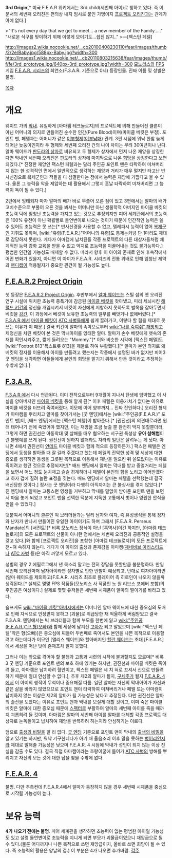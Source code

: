 '''3rd Origin'''[* 미국 F.E.A.R 위키에서는 3rd child(세번째 아이)로 칭하고 있다. 즉 이 문서의 세번째 오리진은 편의상 내지 임시로 붙인 가명이지 [[프로젝트 오리진]]과는 관계가 아예 없다.]

>"It's not every day that we get to meet... a new member of the Family....." "새로운 식구를 맞이하기 위해 이렇게 모이기도...쉽진 않지.."
>—[팩스턴 페텔]

http://images2.wikia.nocookie.net/__cb20100408230110/fear/images/thumb/2/2e/Baby.jpg/588px-Baby.jpg?width=300
http://images1.wikia.nocookie.net/__cb20110803215638/fear/images/thumb/f/fe/3rd_prototype.jpg/640px-3rd_prototype.jpg?width=300
[[모노리스]]의 [[FPS]] 게임 [[F.E.A.R. 시리즈]]의 최연소(F.3.A.R. 기준으로 0세) 등장인물. 진짜 이름 및 성별은 불명.

[[목차]]

= 개요 =
웨이드 가의 [[막내]]. 유일하게 [아마캠 테크놀로지]의 프로젝트에 의해 만들어진 클론이 아닌 어머니의 의지로 만들어진 순수한 인간(Pure Blood)이며(마이클 베킷은 부정). 포인트 맨, 페텔과는 어머니가 같은 [[이부형제]]([[이부남매]]) 관계. 3편 시점에 워낙 한참 늦게 태어난 늦둥이인지라 두 형제와 세번째 오리진 간의 나이 차이는 무려 30여년이나 난다. 알마 웨이드가 [[판도라의 상자]]로 비유되고 두 형제가 상자에서 먼저 나온 재앙을 상징한다면 막내인 세번째 오리진은 판도라의 상자에 마지막으로 나온 [[희망]]을 상징한다고 보면 되겠다.[* 진정한 재앙인 팩스턴 페텔과는 달리 주인공 포인트 맨은 타락하여 미쳐버리지 않는 한 성격적인 면에서 일반적으로 생각하는 재앙과 거리가 매우 멀지만 타고난 반사신경으로 복제군인과 적들을 다 섬멸한다는 점에서 능력은 재앙에 가깝다고 볼 수 있다. 물론 그 능력을 악을 제압하는 데 활용해서 그렇지 훗날 타락하여 미쳐버리면 그 능력이 독이 될 수 있다.]

2편에서 잉태되자 마자 알마의 배가 바로 부풀어 오른 점이 있고 3편에서는 알마의 배가 고치수준으로 부풀어 오른 것을 봐서는 어머니만 아닌 생물학적 아버지인 마이클 베킷의 초능력 덕에 엄청난 초능력을 가지고 있는 것으로 추정되지만 피어 세계관에서의 초능력은 100% 유전이 아닌 확률빨로 돌연변이로 나오는 것이기 때문에 인간적인 능력은 쓸 수 있어도 초능력은 못 쓰는[* 반사신경을 사용할 수 없고, 텔레파시 능력이 없어 [[복제군인]] 지휘도 못하며, [wiki:"유령(F.E.A.R.)"어머니의 유령]도 통제는커녕 단 1마리도 제대로 감당하지 못한다. 게다가 아마캠에 납치된들 각종 프로젝트의 다른 대상자들처럼 체계적인 능력 강화 교육을 받을 수 없고 억지로 초능력을 이끌어내는 것도 불가능하다.] 평범한 인간일 가능성도 배제할 수 없다. 따라서 향후 이 아이의 존재로 인해 후속작에서 어떤 변화가 있을지, 아니면 이 아이가 F.E.A.R. 시리즈의 전통 위배로 인해 엄청난 제약과 [[핸디캡]]이 적용될지가 중요한 관건이 될 가능성도 높다.
== [[F.E.A.R.2 Project Origin]] ==
첫 등장은 [[F.E.A.R.2 Project Origin]]. 후반부에서 [[알마 웨이드]]는 스틸 섬의 옛 오리진 연구 시설에 위치한 초능력 증폭기에 감금된 [[마이클 베킷]]을 찾아냈고, 미리 세뇌시킨 [[해럴드 키건]]의 정신을 개입시켜서 베킷이 자신에게 저항하지 못하도록 발목을 잡아두면서 베킷을 [[강간]], 이 과정에서 베킷이 보유한 초능력의 일부를 빼앗거나 없애버렸다.[* [[F.3.A.R.]]에서 [[마이클 베킷]]이 [[ATC 사병]]들에게 쉽게 끌려가고, 이렇다 할 힘을 제대로 못쓰는 이유가 이 때문.] 결국 키건이 알마의 속박으로부터 [[wiki:"나를 죽여줘" 해방되고]] 제정신을 차린 베킷이 본 것은 막내아이를 잉태한 알마. 알마가 손수 베킷에게 뱃속의 존재를 확인시켜주고, 짧게 들려오는 "Mommy."[* 이와 비슷한 시각에 [팩스턴 페텔]도 [wiki:"Foxtrot 813"폭스트롯 813]을 제물로 하여 부활했다.][* 알마가 본인 의지로 왜 베킷의 정자를 이용해서 아이를 만들려고 했는지는 작중에서 설명된 바가 없지만 피어3 굿 엔딩을 생각하면 아들들에게 본인의 희망을 맡기기 위해서 만든 것이라고 추정하는 수밖에 없다.]
== [[F.3.A.R.]] ==
[[F.3.A.R.]]에서 다시 언급된다. 이미 전작으로부터 9개월이 지나서 탄생에 임박했고 이 사실을 양아버지인 [[마이클 베킷]]을 통해 알게 된[* 이후 페텔은 이용가치가 없다는 이유로 마이클 베킷을 터뜨려 죽여버렸다. 이모에 이어 양부까지... 진짜 잔인하다.] 오리진 형제가 아마캠을 뿌리치고 알마를 찾아가서는 [굿 엔딩]에서는 [wiki:"주인공(F.E.A.R.)" 포인트 맨]이, [배드 엔딩]에서는 [팩스턴 페텔]이 받아준다.[* [권진선]의 의견대로라면 원래 태어나기 전에 죽었어야 했지만, 이는 재앙을 조금 늦출 뿐 완전히 막지 못할뿐더러, 그렇게 하면 권진선은 아동학대 및 살해를 매우 혐오하는 서구권 특성상 '''유아 살해범'''이란 불명예를 쓰게 된다. 권진선이 원하지 않더라도 차라리 일단은 살려두는 게 낫다. 아니면 4에서 권진선이 [[언데드]] 마이클 베킷과 함께 적으로 등장하든가.] 팩스턴 페텔은 엔딩에서 동생을 받아줄 때 잘 길러 주겠다고 했는데 페텔의 잔악한 성격 및 세상에 대한 증오를 생각하면 동생을 그릇된 목적으로 이용해서 재난을 일으킨 뒤 쓸모없다는 이유로 죽이려고 했던 것으로 추정되지만[* 배드 엔딩에서 알마는 막내를 받고 중얼거리는 페텔을 보면서 어느 정도 눈치채고 슬슬 경계하더니 페텔이 본인의 힘을 노리고 이어받겠다고 하자 겁에 질려 놀란 표정을 짓는다. 배드 엔딩에서 알마는 페텔을 선택했는데 결국 배신당한 것이다.] 정사는 굿 엔딩이라 다행히 아직까지는 큰 불상사를 겪지 않았다.[* 진 엔딩에서 알마는 고통스런 영생을 거부하고 막내를 말없이 받아준 포인트 맨을 보면서 마음 놓게 되었고 포인트 맨을 선택한 덕분에 지독한 고통에서 벗어나 영원한 안식을 얻을 수 있었다.]

덧붙여서 어머니의 클론인 빅 브라더들과는 달리 남자와 여자, 즉 유성생식을 통해 정자와 난자가 만나서 만들어진 유일한 아이이기도 하며 그래서 [F.E.A.R. Perseus Mandate]의 [서전트][* 비록 모노리스 정식이 아닌 [흑역사]이긴 하지만, [아마캠 테크놀로지]의 모든 프로젝트의 산물이 아니란 점에서는 세번째 오리진과 공통적인 설정을 갖고 있다.]와 함께 [프로젝트 오리진]을 포함한 [아마캠 테크놀로지]의 모든 프로젝트에 전~혀 속하지 않는다. 게다가 이 아이의 출생과 존재감을 아마캠([[제네비브 아리스티드]]나 [[ATC 사병]] 등)은 아직 까맣게 모르고 있다.

성별의 경우 2 에필로그에서 낸 목소리 말고는 전혀 장담을 못할만큼 불분명하다. 만일 세번째 오리진마저 남자아이라면 성차별로 인한 반발이 예상되고, 반대로 여자아이라면 (알마 웨이드를 제외하고)F.E.A.R. 시리즈 최초로 플레이어 측 히로인이 나오지 않을까 생각된다.[* 실제로 몇몇 FPS 작품들(모노리스 사 작품인 노 원 리브스 포에버 포함)의 주인공은 여성이다.] 실제로 몇몇 유저들은 세번째 시제품이 알마의 딸이기를 바라고 있다.

슬프게도 [[wiki:"마이클 베킷"아버지]]에게는 어머니인 알마 웨이드에 대한 증오심의 도매로 인해 자식으로 인정받지 못하고 [괴물]로 취급당한 채 억울하게 버림받았고 결국 F.3.A.R. 엔딩에서는 빅 브라더들과 함께 부모를 한번에 잃고 [[wiki:"주인공(F.E.A.R.)"큰 형(오빠)]]와 함께 세상에 남겨진 [[고아]]가 되고 말았으며 [wiki:"팩스턴 페텔"작은 형(오빠)]은 증오심에 찌들어 두번째로 죽어서도 본인을 나쁜 목적으로 이용할려고 하는데다가 이모인 [앨리스 웨이드]와 할아버지인 [[할란 웨이드]]는 초대 [F.E.A.R.]에서 세상을 떠난 탓에 존재조차 알지 못했다. 

그러나 이는 앞으로 겪어야 할 불행과 고통과 시련의 시작에 불과할지도 모르며[* 비록 3 굿 엔딩 기준으로 포인트 맨의 보호 하에 있기는 하지만, 권진선과 마이클 베킷은 죽이려 들고, 아마캠은 납치하려 혈안이고, 팩스턴 페텔은 세 치 혀로 꼬셔서 신으로 만들려 하기 때문에 절대 안심할 수 없다.], 추후 제2의 알마가 될지, [[구세주]]가 될지 [[F.E.A.R. 4]]에서 이 아이의 행적이 무척이나 중요해질 따름. 일단 알마는 자신의 막내아이가 자신과 같은 삶을 바라지 않았으므로 포인트 맨이 타락하여 미쳐버리거나 페텔 또는 아마캠이 납치하지 않는 이상은 제2의 알마가 될 가능성은 낮다고 추정된다. 다만 권진선은 알마의 출산을 도왔다는 이유로 포인트 맨과 막내를 모질게 대할 것이고, 이미 죽은 마이클 베킷은 알마에 대한 증오심 때문에 [[스펙터]]로 부활하여 알마의 세번째 아이를 죽을 때까지 괴롭히려 들 것이며, 아마캠은 알마의 세번째 아이를 알마를 대체할 각종 프로젝트 대상자로 눈독들이고 납치하여 재앙을 반복하려 하는지라 안심하기는 이르다.

덤으로 [[출생의 비밀]]을 알 리 없다. [[굿 엔딩]] 기준으로 포인트 맨이 막내의 [[출생의 비밀]]을 알고 있기는 하지만, 워낙 기구한데다가 아기 때 울음소리 이후 말을 못하는 [[벙어리]]인지라 제대로 말해줄 가능성은 낮으며 F.E.A.R. 4 시점에 막내가 성인이 되지 않는 이상 진실을 감출 수도 있다. 결국 직접 아마캠이라는 호랑이굴에 들어가 [[ATC 사병]]의 방해를 뿌리치고 자신의 모든 것에 대한 답을 찾을 수밖에 없다.
== [[F.E.A.R. 4]] ==
불명. 다만 추측컨데 F.E.A.R.4에서 알마가 등장하지 않을 경우 세번째 시제품을 중심으로 시작될 가능성이 높다.
= 보유 능력 =
'''4가 나오기 전에는 불명'''. 피어 세계관을 생각하면 초능력이 없는 평범한 아이일 가능성도 있고 설령 돌연변이로 초능력을 지니게 되면 부모가 괴물급이였으니 재앙급으로 될 수 있다.(물론 어디까지나 나쁜 목적으로 쓰면 재앙급이지, 올바로 쓰면 희망이 될 수 있다. 즉 초능력의 활용은 양날의 검.) 이 부분은 4가 나오면 추가바람.
[[각주]]
